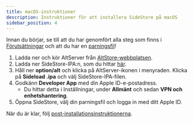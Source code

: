 ```yaml
---
title: macOS-instruktioner
description: Instruktioner för att installera SideStore på macOS
sidebar_position: 4
---
```


Innan du börjar, se till att du har genomfört alla steg som finns i [Förutsättningar](prerequisites) och att du har en [parningsfil](pairing-file)!

1. Ladda ner och kör AltServer från [AltStore-webbplatsen](https://AltStore.io).  
2. Ladda ner SideStore-IPA:n, som du hittar [här](https://github.com/sidestore/sidestore/releases/latest/download/sidestore.ipa).  
3. Håll ner **option/alt** och klicka på AltServer-ikonen i menyraden. Klicka på **Sideload .ipa** och välj SideStore-IPA-filen.  
4. Godkänn **Developer App** med din Apple ID-e-postadress.  
   * Du hittar detta i Inställningar, under **Allmänt** och sedan **VPN och enhetshantering**.  
5. Öppna SideStore, välj din parningsfil och logga in med ditt Apple ID.  

När du är klar, följ [post-installationsinstruktionerna](post-install).

